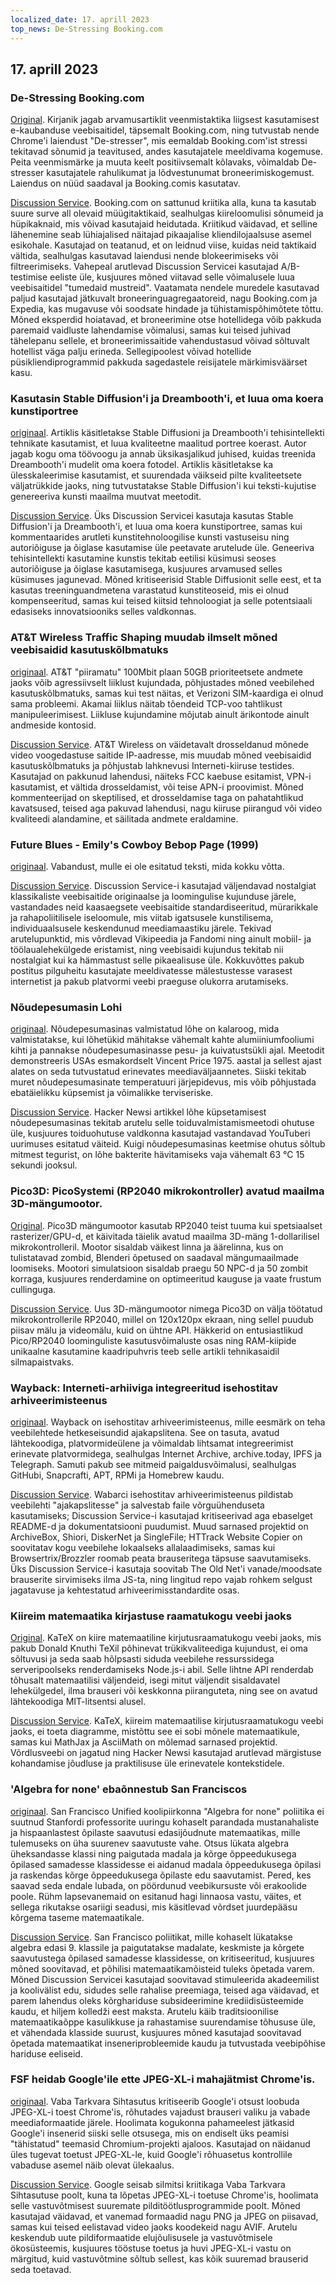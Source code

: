 ```yaml
---
localized_date: 17. aprill 2023
top_news: De-Stressing Booking.com
---
```


## 17. aprill 2023

### De-Stressing Booking.com

[Original](https://www.alexcharlton.co/projects/booking-com-de-stresser).
Kirjanik jagab arvamusartiklit veenmistaktika liigsest kasutamisest e-kaubanduse veebisaitidel, täpsemalt Booking.com, ning tutvustab nende Chrome'i laiendust "De-stresser", mis eemaldab Booking.com'ist stressi tekitavad sõnumid ja teavitused, andes kasutajatele meeldivama kogemuse. Peita veenmismärke ja muuta keelt positiivsemalt kõlavaks, võimaldab De-stresser kasutajatele rahulikumat ja lõdvestunumat broneerimiskogemust. Laiendus on nüüd saadaval ja Booking.comis kasutatav.

[Discussion Service](http://news.ycombinator.com/item?id=35590734).
Booking.com on sattunud kriitika alla, kuna ta kasutab suure surve all olevaid müügitaktikaid, sealhulgas kiireloomulisi sõnumeid ja hüpikaknaid, mis võivad kasutajaid heidutada. Kriitikud väidavad, et selline lähenemine seab lühiajalised näitajad pikaajalise kliendilojaalsuse asemel esikohale. Kasutajad on teatanud, et on leidnud viise, kuidas neid taktikaid vältida, sealhulgas kasutavad laiendusi nende blokeerimiseks või filtreerimiseks. Vahepeal arutlevad Discussion Servicei kasutajad A/B-testimise eeliste üle, kusjuures mõned viitavad selle võimalusele luua veebisaitidel "tumedaid mustreid". Vaatamata nendele muredele kasutavad paljud kasutajad jätkuvalt broneeringuagregaatoreid, nagu Booking.com ja Expedia, kas mugavuse või soodsate hindade ja tühistamispõhimõtete tõttu. Mõned eksperdid hoiatavad, et broneerimine otse hotellidega võib pakkuda paremaid vaidluste lahendamise võimalusi, samas kui teised juhivad tähelepanu sellele, et broneerimissaitide vahendustasud võivad sõltuvalt hotellist väga palju erineda. Sellegipoolest võivad hotellide püsikliendiprogrammid pakkuda sagedastele reisijatele märkimisväärset kasu.

### Kasutasin Stable Diffusion'i ja Dreambooth'i, et luua oma koera kunstiportree

[originaal](https://www.shruggingface.com/blog/how-i-used-stable-diffusion-and-dreambooth-to-create-a-painted-portrait-of-my-dog).
Artiklis käsitletakse Stable Diffusioni ja Dreambooth'i tehisintellekti tehnikate kasutamist, et luua kvaliteetne maalitud portree koerast. Autor jagab kogu oma töövoogu ja annab üksikasjalikud juhised, kuidas treenida Dreambooth'i mudelit oma koera fotodel. Artiklis käsitletakse ka ülesskaleerimise kasutamist, et suurendada väikseid pilte kvaliteetsete väljatrükkide jaoks, ning tutvustatakse Stable Diffusion'i kui teksti-kujutise genereeriva kunsti maailma muutvat meetodit.

[Discussion Service](http://news.ycombinator.com/item?id=35592847).
Üks Discussion Servicei kasutaja kasutas Stable Diffusion'i ja Dreambooth'i, et luua oma koera kunstiportree, samas kui kommentaarides arutleti kunstitehnoloogilise kunsti vastuseisu ning autoriõiguse ja õiglase kasutamise üle peetavate arutelude üle. Geneeriva tehisintellekti kasutamine kunstis tekitab eetilisi küsimusi seoses autoriõiguse ja õiglase kasutamisega, kusjuures arvamused selles küsimuses jagunevad. Mõned kritiseerisid Stable Diffusionit selle eest, et ta kasutas treeninguandmetena varastatud kunstiteoseid, mis ei olnud kompenseeritud, samas kui teised kiitsid tehnoloogiat ja selle potentsiaali edasiseks innovatsiooniks selles valdkonnas.

### AT&T Wireless Traffic Shaping muudab ilmselt mõned veebisaidid kasutuskõlbmatuks

[originaal](https://adriano.fyi/post/2023/2023-04-16-att-traffic-shaping-makes-websites-unusable/).
AT&T "piiramatu" 100Mbit plaan 50GB prioriteetsete andmete jaoks võib agressiivselt liiklust kujundada, põhjustades mõned veebilehed kasutuskõlbmatuks, samas kui test näitas, et Verizoni SIM-kaardiga ei olnud sama probleemi. Akamai liiklus näitab tõendeid TCP-voo tahtlikust manipuleerimisest. Liikluse kujundamine mõjutab ainult ärikontode ainult andmeside kontosid.

[Discussion Service](http://news.ycombinator.com/item?id=35592607).
AT&T Wireless on väidetavalt drosseldanud mõnede video voogedastuse saitide IP-aadresse, mis muudab mõned veebisaidid kasutuskõlbmatuks ja põhjustab lahknevusi Interneti-kiiruse testides. Kasutajad on pakkunud lahendusi, näiteks FCC kaebuse esitamist, VPN-i kasutamist, et vältida drosseldamist, või teise APN-i proovimist. Mõned kommenteerijad on skeptilised, et drosseldamise taga on pahatahtlikud kavatsused, teised aga pakuvad lahendusi, nagu kiiruse piirangud või video kvaliteedi alandamine, et säilitada andmete eraldamine.

### Future Blues - Emily's Cowboy Bebop Page (1999)

[originaal](https://futureblues.com/).
Vabandust, mulle ei ole esitatud teksti, mida kokku võtta.

[Discussion Service](http://news.ycombinator.com/item?id=35589124).
Discussion Service-i kasutajad väljendavad nostalgiat klassikaliste veebisaitide originaalse ja loomingulise kujunduse järele, vastandades neid kaasaegsete veebisaitide standardiseeritud, mürarikkale ja rahapoliitilisele iseloomule, mis viitab igatsusele kunstilisema, individuaalsusele keskendunud meediamaastiku järele. Tekivad arutelupunktid, mis võrdlevad Vikipeedia ja Fandomi ning ainult mobiil- ja töölaualehekülgede eristamist, ning veebisaidi kujundus tekitab nii nostalgiat kui ka hämmastust selle pikaealisuse üle. Kokkuvõttes pakub postitus pilguheitu kasutajate meeldivatesse mälestustesse varasest internetist ja pakub platvormi veebi praeguse olukorra arutamiseks.

### Nõudepesumasin Lohi

[originaal](https://en.wikipedia.org/wiki/Dishwasher_salmon).
Nõudepesumasinas valmistatud lõhe on kalaroog, mida valmistatakse, kui lõhetükid mähitakse vähemalt kahte alumiiniumfooliumi kihti ja pannakse nõudepesumasinasse pesu- ja kuivatustsükli ajal. Meetodit demonstreeris USAs esmakordselt Vincent Price 1975. aastal ja sellest ajast alates on seda tutvustatud erinevates meediaväljaannetes. Siiski tekitab muret nõudepesumasinate temperatuuri järjepidevus, mis võib põhjustada ebatäielikku küpsemist ja võimalikke terviseriske.

[Discussion Service](http://news.ycombinator.com/item?id=35586683).
Hacker Newsi artikkel lõhe küpsetamisest nõudepesumasinas tekitab arutelu selle toiduvalmistamismeetodi ohutuse üle, kusjuures toiduohutuse valdkonna kasutajad vastandavad YouTuberi uurimuses esitatud väiteid. Kuigi nõudepesumasinas keetmise ohutus sõltub mitmest tegurist, on lõhe bakterite hävitamiseks vaja vähemalt 63 °C 15 sekundi jooksul.

### Pico3D: PicoSystemi (RP2040 mikrokontroller) avatud maailma 3D-mängumootor.

[Original](https://github.com/bernhardstrobl/Pico3D).
Pico3D mängumootor kasutab RP2040 teist tuuma kui spetsiaalset rasterizer/GPU-d, et käivitada täielik avatud maailma 3D-mäng 1-dollarilisel mikrokontrolleril. Mootor sisaldab väikest linna ja äärelinna, kus on tulistatavad zombid, Blenderi õpetused on saadaval mängumaailmade loomiseks. Mootori simulatsioon sisaldab praegu 50 NPC-d ja 50 zombit korraga, kusjuures renderdamine on optimeeritud kauguse ja vaate frustum cullinguga.

[Discussion Service](http://news.ycombinator.com/item?id=35589172).
Uus 3D-mängumootor nimega Pico3D on välja töötatud mikrokontrollerile RP2040, millel on 120x120px ekraan, ning sellel puudub piisav mälu ja videomälu, kuid on ühtne API. Häkkerid on entusiastlikud Pico/RP2040 loominguliste kasutusvõimaluste osas ning RAM-kiipide unikaalne kasutamine kaadripuhvris teeb selle artikli tehnikasaidil silmapaistvaks.

### Wayback: Interneti-arhiiviga integreeritud isehostitav arhiveerimisteenus

[originaal](https://github.com/wabarc/wayback).
Wayback on isehostitav arhiveerimisteenus, mille eesmärk on teha veebilehtede hetkeseisundid ajakapslitena. See on tasuta, avatud lähtekoodiga, platvormideülene ja võimaldab lihtsamat integreerimist erinevate platvormidega, sealhulgas Internet Archive, archive.today, IPFS ja Telegraph. Samuti pakub see mitmeid paigaldusvõimalusi, sealhulgas GitHubi, Snapcrafti, APT, RPMi ja Homebrew kaudu.

[Discussion Service](http://news.ycombinator.com/item?id=35586845).
Wabarci isehostitav arhiveerimisteenus pildistab veebilehti "ajakapslitesse" ja salvestab faile võrguühenduseta kasutamiseks; Discussion Service-i kasutajad kritiseerivad aga ebaselget README-d ja dokumentatsiooni puudumist. Muud sarnased projektid on ArchiveBox, Shiori, DiskerNet ja SingleFile; HTTrack Website Copier on soovitatav kogu veebilehe lokaalseks allalaadimiseks, samas kui Browsertrix/Brozzler roomab peata brauseritega täpsuse saavutamiseks. Üks Discussion Service-i kasutaja soovitab The Old Net'i vanade/moodsate brauserite sirvimiseks ilma JS-ta, ning lingitud repo vajab rohkem selgust jagatavuse ja kehtestatud arhiveerimisstandardite osas.

### Kiireim matemaatika kirjastuse raamatukogu veebi jaoks

[Original](https://katex.org/).
KaTeX on kiire matemaatiline kirjutusraamatukogu veebi jaoks, mis pakub Donald Knuthi TeXil põhinevat trükikvaliteediga kujundust, ei oma sõltuvusi ja seda saab hõlpsasti siduda veebilehe ressurssidega serveripoolseks renderdamiseks Node.js-i abil. Selle lihtne API renderdab tõhusalt matemaatilisi väljendeid, isegi mitut väljendit sisaldavatel lehekülgedel, ilma brauseri või keskkonna piiranguteta, ning see on avatud lähtekoodiga MIT-litsentsi alusel.

[Discussion Service](http://news.ycombinator.com/item?id=35588985).
KaTeX, kiireim matemaatilise kirjutusraamatukogu veebi jaoks, ei toeta diagramme, mistõttu see ei sobi mõnele matemaatikule, samas kui MathJax ja AsciiMath on mõlemad sarnased projektid. Võrdlusveebi on jagatud ning Hacker Newsi kasutajad arutlevad märgistuse kohandamise jõudluse ja praktilisuse üle erinevatele kontekstidele.

### 'Algebra for none' ebaõnnestub San Franciscos

[originaal](https://www.joannejacobs.com/post/algebra-for-none-fails-in-san-francisco).
San Francisco Unified koolipiirkonna "Algebra for none" poliitika ei suutnud Stanfordi professorite uuringu kohaselt parandada mustanahaliste ja hispaanlastest õpilaste saavutusi edasijõudnute matemaatikas, mille tulemuseks on üha suurenev saavutuste vahe. Otsus lükata algebra üheksandasse klassi ning paigutada madala ja kõrge õppeedukusega õpilased samadesse klassidesse ei aidanud madala õppeedukusega õpilasi ja raskendas kõrge õppeedukusega õpilaste edu saavutamist. Pered, kes saavad seda endale lubada, on pöördunud veebikursuste või erakoolide poole. Rühm lapsevanemaid on esitanud hagi linnaosa vastu, väites, et sellega rikutakse osariigi seadusi, mis käsitlevad võrdset juurdepääsu kõrgema taseme matemaatikale.

[Discussion Service](http://news.ycombinator.com/item?id=35595026).
San Francisco poliitikat, mille kohaselt lükatakse algebra edasi 9. klassile ja paigutatakse madalate, keskmiste ja kõrgete saavutustega õpilased samadesse klassidesse, on kritiseeritud, kusjuures mõned soovitavad, et põhilisi matemaatikamõisteid tuleks õpetada varem. Mõned Discussion Servicei kasutajad soovitavad stimuleerida akadeemilist ja koolivälist edu, sidudes selle rahalise preemiaga, teised aga väidavad, et parem lahendus oleks kõrghariduse subsideerimine krediidisüsteemide kaudu, et hiljem kolledži eest maksta. Arutelu käib traditsioonilise matemaatikaõppe kasulikkuse ja rahastamise suurendamise tõhususe üle, et vähendada klasside suurust, kusjuures mõned kasutajad soovitavad õpetada matemaatikat inseneriprobleemide kaudu ja tutvustada veebipõhise hariduse eeliseid.

### FSF heidab Google'ile ette JPEG-XL-i mahajätmist Chrome'is.

[originaal](https://www.phoronix.com/news/FSF-Slams-Google-JPEG-XL).
Vaba Tarkvara Sihtasutus kritiseerib Google'i otsust loobuda JPEG-XL-i toest Chrome'is, rõhutades vajadust brauseri valiku ja vabade meediaformaatide järele. Hoolimata kogukonna pahameelest jätkasid Google'i insenerid siiski selle otsusega, mis on endiselt üks peamisi "tähistatud" teemasid Chromium-projekti ajaloos. Kasutajad on näidanud üles tugevat toetust JPEG-XL-le, kuid Google'i rõhuasetus kontrollile vabaduse asemel näib olevat ülekaalus.

[Discussion Service](http://news.ycombinator.com/item?id=35589179).
Google seisab silmitsi kriitikaga Vaba Tarkvara Sihtasutuse poolt, kuna ta lõpetas JPEG-XL-i toetuse Chrome'is, hoolimata selle vastuvõtmisest suuremate pilditöötlusprogrammide poolt. Mõned kasutajad väidavad, et vanemad formaadid nagu PNG ja JPEG on piisavad, samas kui teised eelistavad video jaoks koodekeid nagu AVIF. Arutelu keskendub uute pildiformaatide elujõulisusele ja vastuvõtmisele ökosüsteemis, kusjuures tööstuse toetus ja huvi JPEG-XL-i vastu on märgitud, kuid vastuvõtmine sõltub sellest, kas kõik suuremad brauserid seda toetavad.
